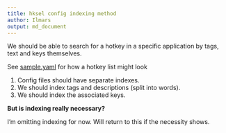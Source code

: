 ```yaml
---
title: hksel config indexing method
author: Ilmars
output: md_document
---
```


We should be able to search for a hotkey in a specific application by tags, text and keys themselves.

See [sample.yaml](../static/sample.yaml) for how a hotkey list might look

1. Config files should have separate indexes.
2. We should index tags and descriptions (split into words).
3. We should index the associated keys.

**But is indexing really necessary?**

I'm omitting indexing for now. Will return to this if the necessity shows.

